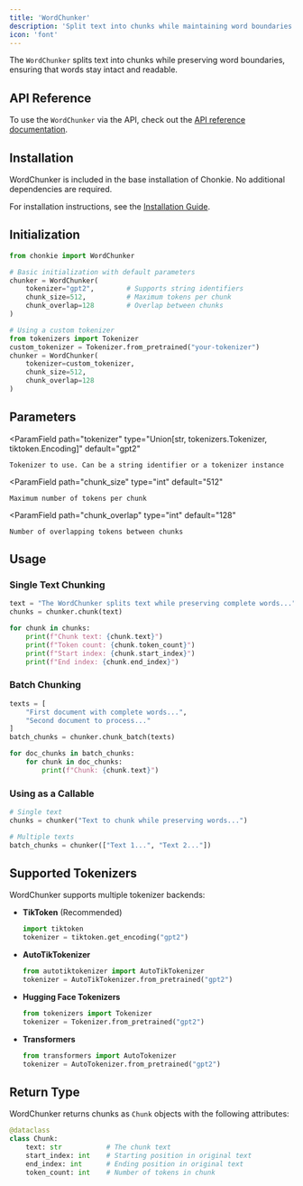 ```yaml
---
title: 'WordChunker'
description: 'Split text into chunks while maintaining word boundaries'
icon: 'font'
---
```


The `WordChunker` splits text into chunks while preserving word boundaries, ensuring that words stay intact and readable.

## API Reference
To use the `WordChunker` via the API, check out the [API reference documentation](../api-reference/word-chunker).

## Installation

WordChunker is included in the base installation of Chonkie. No additional dependencies are required.

<Info>For installation instructions, see the [Installation Guide](/getting-started/installation).</Info>

## Initialization

```python
from chonkie import WordChunker

# Basic initialization with default parameters
chunker = WordChunker(
    tokenizer="gpt2",        # Supports string identifiers
    chunk_size=512,          # Maximum tokens per chunk
    chunk_overlap=128        # Overlap between chunks
)

# Using a custom tokenizer
from tokenizers import Tokenizer
custom_tokenizer = Tokenizer.from_pretrained("your-tokenizer")
chunker = WordChunker(
    tokenizer=custom_tokenizer,
    chunk_size=512,
    chunk_overlap=128
)
```


## Parameters

<ParamField
    path="tokenizer"
    type="Union[str, tokenizers.Tokenizer, tiktoken.Encoding]"
    default="gpt2"
>
    Tokenizer to use. Can be a string identifier or a tokenizer instance
</ParamField>

<ParamField
    path="chunk_size"
    type="int"
    default="512"
>
    Maximum number of tokens per chunk
</ParamField>

<ParamField
    path="chunk_overlap"
    type="int"
    default="128"
>
    Number of overlapping tokens between chunks
</ParamField>

## Usage

### Single Text Chunking

```python
text = "The WordChunker splits text while preserving complete words..."
chunks = chunker.chunk(text)

for chunk in chunks:
    print(f"Chunk text: {chunk.text}")
    print(f"Token count: {chunk.token_count}")
    print(f"Start index: {chunk.start_index}")
    print(f"End index: {chunk.end_index}")
```

### Batch Chunking

```python
texts = [
    "First document with complete words...",
    "Second document to process..."
]
batch_chunks = chunker.chunk_batch(texts)

for doc_chunks in batch_chunks:
    for chunk in doc_chunks:
        print(f"Chunk: {chunk.text}")
```

### Using as a Callable

```python
# Single text
chunks = chunker("Text to chunk while preserving words...")

# Multiple texts
batch_chunks = chunker(["Text 1...", "Text 2..."])
```

## Supported Tokenizers

WordChunker supports multiple tokenizer backends:

- **TikToken** (Recommended)
  ```python
  import tiktoken
  tokenizer = tiktoken.get_encoding("gpt2")
  ```

- **AutoTikTokenizer**
  ```python
  from autotiktokenizer import AutoTikTokenizer
  tokenizer = AutoTikTokenizer.from_pretrained("gpt2")
  ```

- **Hugging Face Tokenizers**
  ```python
  from tokenizers import Tokenizer
  tokenizer = Tokenizer.from_pretrained("gpt2")
  ```

- **Transformers**
  ```python
  from transformers import AutoTokenizer
  tokenizer = AutoTokenizer.from_pretrained("gpt2")
  ```

## Return Type

WordChunker returns chunks as `Chunk` objects with the following attributes:

```python
@dataclass
class Chunk:
    text: str           # The chunk text
    start_index: int    # Starting position in original text
    end_index: int      # Ending position in original text
    token_count: int    # Number of tokens in chunk
```